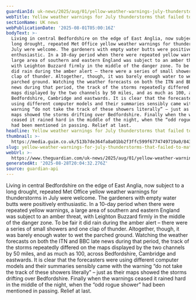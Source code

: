 ```yaml
---
guardianId: uk-news/2025/aug/01/yellow-weather-warnings-july-thunderstorms-forecast
webTitle: Yellow weather warnings for July thunderstorms that failed to materialise
sectionName: UK news
webPublicationDate: '2025-08-01T05:00:16Z'
bodyText: >-
  Living in central Bedfordshire on the edge of East Anglia, now subject to a
  long drought, repeated Met Office yellow weather warnings for thunderstorms in
  July were welcome. The gardeners with empty water butts were positively
  enthusiastic. In a 10-day period when there were repeated yellow warnings, a
  large area of southern and eastern England was subject to an amber threat,
  with Leighton Buzzard firmly in the middle of the danger zone. To be fair it
  did rain during the amber alert – there were a series of small showers and one
  clap of thunder. Altogether, though, it was barely enough water to wet the
  parched ground. Watching the weather forecasts on both the ITN and BBC late
  news during that period, the track of the storms repeatedly differed on the
  maps displayed by the two channels by 50 miles, and as much as 100, across
  Bedfordshire, Cambridge and eastwards. It is clear that the forecasters were
  using different computer models and their summaries sensibly came with the
  warning “do not take the track of these showers literally” – just as their
  maps showed the storms drifting over Bedfordshire. Finally when the warnings
  ceased it rained hard in the middle of the night, when the “odd rogue shower”
  had been mentioned in passing. Relief at last.
headline: Yellow weather warnings for July thunderstorms that failed to materialise
thumbnail: >-
  https://media.guim.co.uk/513b7de364fa8a01bb2f3ffc599f6774749719a0/843_0_4098_3278/500.jpg
slug: yellow-weather-warnings-for-july-thunderstorms-that-failed-to-materialise
webUrl: >-
  https://www.theguardian.com/uk-news/2025/aug/01/yellow-weather-warnings-july-thunderstorms-forecast
generatedAt: '2025-08-28T20:04:32.276Z'
source: guardian-api
---
```

Living in central Bedfordshire on the edge of East Anglia, now subject to a long drought, repeated Met Office yellow weather warnings for thunderstorms in July were welcome. The gardeners with empty water butts were positively enthusiastic. In a 10-day period when there were repeated yellow warnings, a large area of southern and eastern England was subject to an amber threat, with Leighton Buzzard firmly in the middle of the danger zone. To be fair it did rain during the amber alert – there were a series of small showers and one clap of thunder. Altogether, though, it was barely enough water to wet the parched ground. Watching the weather forecasts on both the ITN and BBC late news during that period, the track of the storms repeatedly differed on the maps displayed by the two channels by 50 miles, and as much as 100, across Bedfordshire, Cambridge and eastwards. It is clear that the forecasters were using different computer models and their summaries sensibly came with the warning “do not take the track of these showers literally” – just as their maps showed the storms drifting over Bedfordshire. Finally when the warnings ceased it rained hard in the middle of the night, when the “odd rogue shower” had been mentioned in passing. Relief at last.
